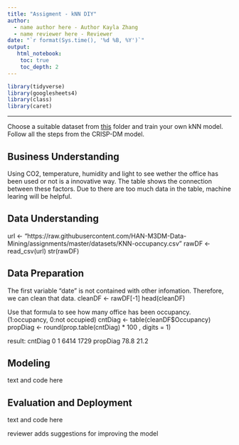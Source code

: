 ```yaml
---
title: "Assigment - kNN DIY"
author:
  - name author here - Author Kayla Zhang
  - name reviewer here - Reviewer
date: "`r format(Sys.time(), '%d %B, %Y')`"
output:
   html_notebook:
    toc: true
    toc_depth: 2
---
```



```r
library(tidyverse)
library(googlesheets4)
library(class)
library(caret)
```

---

Choose a suitable dataset from [this](https://github.com/HAN-M3DM-Data-Mining/assignments/tree/master/datasets) folder and train  your own kNN model. Follow all the steps from the CRISP-DM model.


## Business Understanding
Using CO2, temperature, humidity and light to see wether the office has been used or not is a innovative way. The table shows the connection between these factors. 
Due to there are too much data in the table, machine learing will be helpful.

## Data Understanding
url <- "https://raw.githubusercontent.com/HAN-M3DM-Data-Mining/assignments/master/datasets/KNN-occupancy.csv"
rawDF <- read_csv(url)
str(rawDF)


## Data Preparation
The first variable "date" is not contained with other infomation. Therefore, we can clean that data.
cleanDF <- rawDF[-1]
head(cleanDF)

Use that formula to see how many office has been occupancy.
(1:occupancy, 0:not occupied)
cntDiag <- table(cleanDF$Occupancy)
propDiag <- round(prop.table(cntDiag) * 100 , digits = 1)


result: 
cntDiag
0    1 
6414 1729 
propDiag 
78.8    21.2

## Modeling
text and code here

## Evaluation and Deployment
text and code here

reviewer adds suggestions for improving the model

